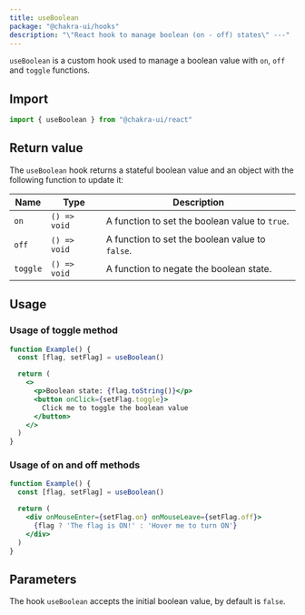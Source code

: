 ```yaml
---
title: useBoolean
package: "@chakra-ui/hooks"
description: "\"React hook to manage boolean (on - off) states\" ---"
---
```


`useBoolean` is a custom hook used to manage a boolean value with `on`, `off` and `toggle` functions.

## Import

```js
import { useBoolean } from "@chakra-ui/react"
```

## Return value

The `useBoolean` hook returns a stateful boolean value and an object with the following function to update it:

| Name     | Type            | Description                                     |
| -------- | --------------- | ----------------------------------------------- |
| `on`     | `() => void` | A function to set the boolean value to `true`.  |
| `off`    | `() => void` | A function to set the boolean value to `false`. |
| `toggle` | `() => void` | A function to negate the boolean state.         |

## Usage

### Usage of toggle method

```jsx
function Example() {
  const [flag, setFlag] = useBoolean()

  return (
    <>
      <p>Boolean state: {flag.toString()}</p>
      <button onClick={setFlag.toggle}>
        Click me to toggle the boolean value
      </button>
    </>
  )
}
```

### Usage of on and off methods

```jsx
function Example() {
  const [flag, setFlag] = useBoolean()

  return (
    <div onMouseEnter={setFlag.on} onMouseLeave={setFlag.off}>
      {flag ? 'The flag is ON!' : 'Hover me to turn ON'}
    </div>
  )
}
```

## Parameters

The hook `useBoolean` accepts the initial boolean value, by default is `false`.
